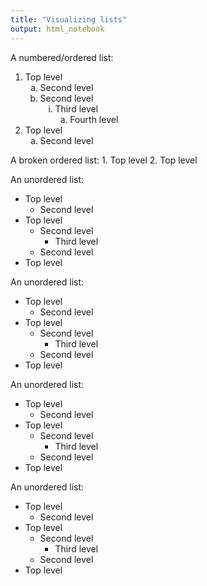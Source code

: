 ```yaml
---
title: "Visualizing lists"
output: html_notebook
---
```


A numbered/ordered list:

1. Top level
    a. Second level
    b. Second level
        i. Third level
            a) Fourth level
2. Top level
    a. Second level


A broken ordered list:
1. Top level
2. Top level

An unordered list:

* Top level
  * Second level
* Top level
  * Second level
    * Third level
  * Second level
* Top level

An unordered list:

+ Top level
  + Second level
+ Top level
  + Second level
    + Third level
  + Second level
+ Top level

An unordered list:

- Top level
  - Second level
- Top level
  - Second level
    - Third level
  - Second level
- Top level

An unordered list:

* Top level
  + Second level
* Top level
  + Second level
    - Third level
  + Second level
* Top level
